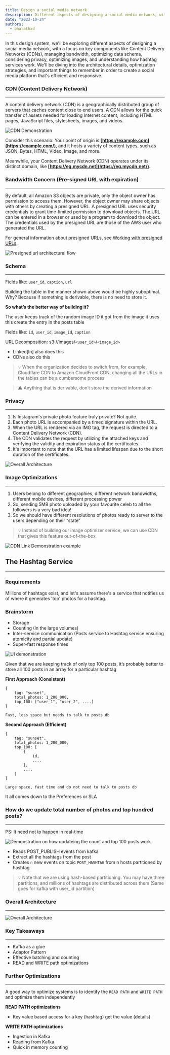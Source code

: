 ```yaml
---
title: Design a social media network
description: Different aspects of designing a social media network, with a focus on key components like CDNs (CDNs), managing bandwidth, optimizing data schema, considering privacy, optimizing images, and understanding how hashtag services work.
date: "2023-10-24"
authors:
  - bharathxd
---
```


In this design system, we'll be exploring different aspects of designing a social media network, with a focus on key components like Content Delivery Networks (CDNs), managing bandwidth, optimizing data schema, considering privacy, optimizing images, and understanding how hashtag services work. We'll be diving into the architectural details, optimization strategies, and important things to remember in order to create a social media platform that's efficient and responsive.

### CDN (Content Delivery Network)

---

A content delivery network (CDN) is a geographically distributed group of servers that caches content close to end users. A CDN allows for the quick transfer of assets needed for loading Internet content, including HTML pages, JavaScript files, stylesheets, images, and videos.

![CDN Demonstration](https://bharath-lakshman-kumar.s3.ap-south-1.amazonaws.com/Design+a+Social+Media+Network/cdn.png)

Consider this scenario: Your point of origin is **[https://example.com](https://example.com/)**, and it hosts a variety of content types, such as JSON, Bytes, HTML, Video, Image, and more.

Meanwhile, your Content Delivery Network (CDN) operates under its distinct domain, like **[https://eg.mycdn.net](https://eg.mycdn.net/)**.

### Bandwidth Concern (Pre-signed URL with expiration)

---

By default, all Amazon S3 objects are private, only the object owner has permission to access them. However, the object owner may share objects with others by creating a presigned URL. A presigned URL uses security credentials to grant time-limited permission to download objects. The URL can be entered in a browser or used by a program to download the object. The credentials used by the presigned URL are those of the AWS user who generated the URL.

For general information about presigned URLs, see [Working with presigned URLs](https://docs.aws.amazon.com/AmazonS3/latest/userguide/using-presigned-url.html).

![Presigned url architectural flow](https://bharath-lakshman-kumar.s3.ap-south-1.amazonaws.com/Design+a+Social+Media+Network/presigned-url.png)

### Schema

---

Fields like: `user_id`, `caption`, `url`

Building the table in the manner shown above would be highly suboptimal. Why? Because if something is derivable, there is no need to store it.

**So what’s the better way of building it?**

The user keeps track of the random image ID it got from the image it uses this create the entry in the posts table

Fields like: `id`, `user_id`, `image_id`, `caption`

URL Decomposition: s3://images/`<user_id>`/`<image_id>`

- Linked[In] also does this
- CDNs also do this

> 💡 When the organization decides to switch from, for example, Cloudflare CDN to Amazon CloudFront CDN, changing all the URLs in the tables can be a cumbersome process.

> ⚠️ Anything that is derivable, don’t store the derived information

### Privacy

---

1. Is Instagram's private photo feature truly private? Not quite.
2. Each photo URL is accompanied by a timed signature within the URL.
3. When the URL is rendered via an IMG tag, the request is directed to a Content Delivery Network (CDN).
4. The CDN validates the request by utilizing the attached keys and verifying the validity and expiration status of the certificates.
5. It's important to note that the URL has a limited lifespan due to the short duration of the certificates.

![Overall Architecture](https://bharath-lakshman-kumar.s3.ap-south-1.amazonaws.com/Design+a+Social+Media+Network/overall-arch.png)

### Image Optimizations

---

1. Users belong to different geographies, different network bandwidths, different mobile devices, different processing power
2. So, sending 5MB photo uploaded by your favourite celeb to all the followers is a very bad idea!
3. So we should have different resolutions of photos ready to server to the users depending on their “state”

> 💡 Instead of building our image optimizer service, we can use CDN that gives this feature out-of-the-box

![CDN Link Demonstration example](https://bharath-lakshman-kumar.s3.ap-south-1.amazonaws.com/Design+a+Social+Media+Network/cdn-link-demonstration.png)

## The Hashtag Service

---

### Requirements

Millions of hashtags exist, and let's assume there's a service that notifies us of where it generates 'top' photos for a hashtag.

### Brainstorm

- Storage
- Counting (In the large volumes)
- Inter-service communication (Posts service to Hashtag service ensuring atomicity and partial update)
- Super-fast response times

![UI demonstration](https://bharath-lakshman-kumar.s3.ap-south-1.amazonaws.com/Design+a+Social+Media+Network/hastag_overview.png)

Given that we are keeping track of only top 100 posts, it’s probably better to store all 100 posts in an array for a particular hashtag

**First Approach (Consistent)**

```
{
    tag: "sunset",
    total_photos: 1_200_000,
    top_100: ["user_1", "user_2", ....]
}

```

`Fast, less space but needs to talk to posts db`

**Second Approach (Efficient)**

```
{
    tag: "sunset",
    total_photos: 1_200_000,
    top_100: [
        {
            id,
            ....
        },
        ....
    ]
}

```

`Large space, fast time and do not need to talk to posts db`

It all comes down to the Preferences or SLA

### How do we update total number of photos and top hundred posts?

---

PS: It need not to happen in real-time

![Demonstration on how updateing the count and top 100 posts work](https://bharath-lakshman-kumar.s3.ap-south-1.amazonaws.com/Design+a+Social+Media+Network/update_count_and_posts.png)

- Reads POST_PUBLISH events from kafka
- Extract all the hashtags from the post
- Creates `n` new events on topic `POST_HASHTAG` from n hosts partitioned by hashtag

> 💡 Note that we are using hash-based partitioning. You may have three partitions, and millions of hashtags are distributed across them (Same goes for kafka with user_id partition)

### Overall Architecture

---

![Overall Architecture](https://bharath-lakshman-kumar.s3.ap-south-1.amazonaws.com/Design+a+Social+Media+Network/overall_arch.png)

### Key Takeaways

---

- Kafka as a glue
- Adaptor Pattern
- Effective batching and counting
- READ and WRITE path optimizations

### Further Optimizations

---

A good way to optimize systems is to identify the `READ PATH` and `WRITE PATH` and optimize them independently

**READ PATH optimizations**

- Key value based access for a key (hashtag) get the value (details)

**WRITE PATH optimizations**

- Ingestion in Kafka
- Reading from Kafka
- Quick in memory counting
